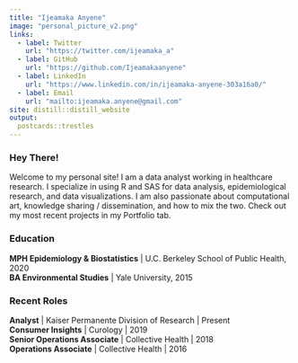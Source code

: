 ```yaml
---
title: "Ijeamaka Anyene"
image: "personal_picture_v2.png"
links:
  - label: Twitter
    url: "https://twitter.com/ijeamaka_a"
  - label: GitHub
    url: "https://github.com/Ijeamakaanyene"
  - label: LinkedIn
    url: "https://www.linkedin.com/in/ijeamaka-anyene-303a16a0/"
  - label: Email
    url: "mailto:ijeamaka.anyene@gmail.com"
site: distill::distill_website
output:
  postcards::trestles
---
```

### Hey There!
Welcome to my personal site! I am a data analyst working in healthcare research. I specialize in using R and SAS for data analysis, epidemiological research, and data visualizations. I am also passionate about computational art, knowledge sharing / dissemination, and how to mix the two. Check out my most recent projects in my Portfolio tab.

### Education
**MPH Epidemiology & Biostatistics** | U.C. Berkeley School of Public Health, 2020  
**BA Environmental Studies**  | Yale University, 2015

### Recent Roles  
**Analyst** | Kaiser Permanente Division of Research | Present  
**Consumer Insights** | Curology | 2019  
**Senior Operations Associate** | Collective Health | 2018  
**Operations Associate** | Collective Health | 2016

